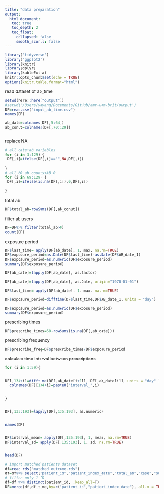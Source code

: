 ```yaml
---
title: "data preparation"
output: 
  html_document:
   toc: true
   toc_depth: 2
   toc_float:
     collapsed: false
     smooth_scorll: false
---
```


```r
library('tidyverse')
library("ggplot2")
library(knitr)
library(dplyr)
library(kableExtra)
knitr::opts_chunk$set(echo = TRUE)
options(knitr.table.format="html")
```

read dataset of ab_time
```r
setwd(here::here("output"))
#setwd('/Users/yayang/Documents/GitHub/amr-uom-brit/output')
DF=read.csv("input_ab_time.csv")
names(DF)

ab_date=colnames(DF[,5:64])
ab_conut=colnames(DF[,70:129])



```

replace NA
```r
# all date+ab variables 
for (i in 3:129) {
 DF[,i]=ifelse(DF[,i]=="",NA,DF[,i])
 
}
# all 60 ab counts+AB_0
for (i in 69:129) {
 DF[,i]=ifelse(is.na(DF[,i]),0,DF[,i])
 
}
```

total ab
```r
DF$total_ab=rowSums(DF[,ab_conut])
```

filter ab users
```r
DF=DF%>% filter(total_ab>0)
count(DF)
```

exposure period
```r
DF$last_time= apply(DF[ab_date], 1, max, na.rm=TRUE)
DF$exposure_period=as.Date(DF$last_time)-as.Date(DF$AB_date_1)
DF$exposure_period=as.numeric(DF$exposure_period)
summary(DF$exposure_period)
```

```r
DF[ab_date]=lapply(DF[ab_date], as.factor)

DF[ab_date]=lapply(DF[ab_date], as.Date, origin="1970-01-01")

DF$last_time= apply(DF[ab_date], 1, max, na.rm=TRUE)

DF$exposure_period=difftime(DF$last_time,DF$AB_date_1, units = "day")

DF$exposure_period=as.numeric(DF$exposure_period)
summary(DF$exposure_period)
```

prescribing times
```r
DF$prescribe_times=60-rowSums(is.na(DF[,ab_date]))
```

prescribing frequency
```r
DF$prescribe_freq=DF$prescribe_times/DF$exposure_period
```


calculate time interval between prescriptions
```r
for (i in 1:59){


DF[,134+i]=difftime(DF[,ab_date[i+1]], DF[,ab_date[i]], units = "day" )
  colnames(DF)[134+i]=paste0("interval_",i)


}


DF[,135:193]=lapply(DF[,135:193], as.numeric)


names(DF)


DF$interval_mean= apply(DF[,135:193], 1, mean, na.rm=TRUE)
DF$interval_sd= apply(DF[,135:193], 1, sd, na.rm=TRUE)


head(DF)
```



```r

# import matched patients dataset
df=read_rds("matched_outcome.rds")
df=df%>% select("patient_id","patient_index_date","total_ab","case","subclass")
# filter only 1 ID
df=df %>% distinct(patient_id, .keep_all=T)
DF=merge(df,df_time,by=c("patient_id","patient_index_date"), all.x = TRUE)

```

